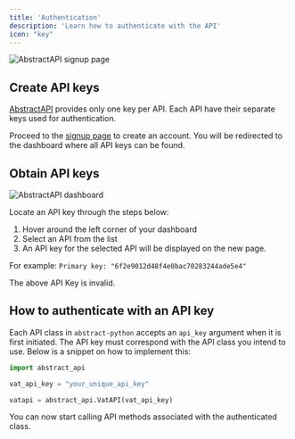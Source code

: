```yaml
---
title: 'Authentication'
description: 'Learn how to authenticate with the API'
icon: "key"
---
```



<img
  className="block dark:hidden"
  src="/images/abstract_signup.png"
  alt="AbstractAPI signup page"
/>

## Create API keys

[AbstractAPI](https://www.abstractapi.com/) provides only one key per API. Each API have their separate keys used for
authentication. 

Proceed to the [signup page](https://app.abstractapi.com/users/signup) to create an account. You will be redirected to the dashboard where all API keys can be found. 

## Obtain API keys

<img
  className="block dark:hidden"
  src="/images/abstract_key.png"
  alt="AbstractAPI dashboard"
/>

Locate an API key through the steps below:

1. Hover around the left corner of your dashboard
2. Select an API from the list 
3. An API key for the selected API will be displayed on the new page. 

For example: `Primary key: "6f2e9012d48f4e0bac70283244ade5e4"`

<Note>
    The above API Key is invalid.
</Note>

## How to authenticate with an API key

Each API class in `abstract-python` accepts an `api_key` argument when it is first initiated. The API key must correspond
with the API class you intend to use. Below is a snippet on how to implement this:

```python
import abstract_api

vat_api_key = "your_unique_api_key"

vatapi = abstract_api.VatAPI(vat_api_key)
```

You can now start calling API methods associated with the authenticated class.

